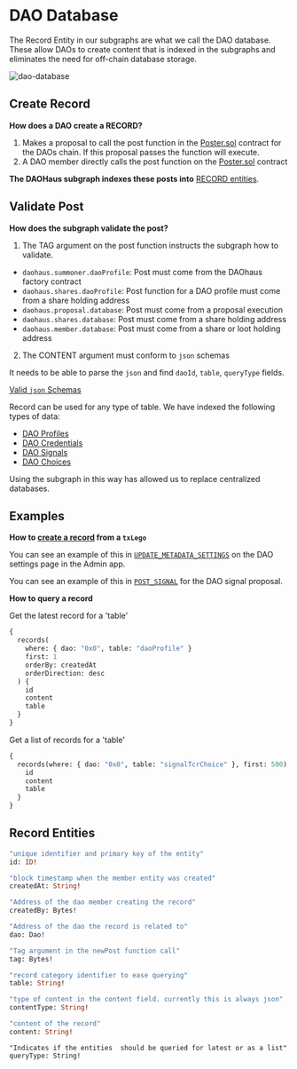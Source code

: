 # DAO Database

The Record Entity in our subgraphs are what we call the DAO database. These allow DAOs to create content that is indexed in the subgraphs and eliminates the need for off-chain database storage.

![dao-database](https://github.com/HausDAO/monorepo/assets/522182/8b7bdda6-e5f9-4779-aae2-f910eefef147)

## Create Record

**How does a DAO create a RECORD?**

1. Makes a proposal to call the post function in the [Poster.sol](https://github.com/onPoster/contract/blob/main/contracts/Poster.sol) contract for the DAOs chain. If this proposal passes the function will execute.
2. A DAO member directly calls the post function on the [Poster.sol](https://github.com/onPoster/contract/blob/main/contracts/Poster.sol) contract

**The DAOHaus subgraph indexes these posts into** [RECORD entities](/subgraphs/dao-database#record-entities).

## Validate Post

**How does the subgraph validate the post?**

1. The TAG argument on the post function instructs the subgraph how to validate.

- `daohaus.summoner.daoProfile`: Post must come from the DAOhaus factory contract
- `daohaus.shares.daoProfile`: Post function for a DAO profile must come from a share holding address
- `daohaus.proposal.database`: Post must come from a proposal execution
- `daohaus.shares.database`: Post must come from a share holding address
- `daohaus.member.database`: Post must come from a share or loot holding address

2. The CONTENT argument must conform to `json` schemas

It needs to be able to parse the `json` and find `daoId`, `table`, `queryType` fields.

[Valid `json` Schemas](https://github.com/HausDAO/monorepo/blob/develop/libs/moloch-v3-data/src/subgraph/json-schemas)

Record can be used for any type of table. We have indexed the following types of data:

- [DAO Profiles](https://github.com/HausDAO/monorepo/blob/develop/libs/moloch-v3-data/src/subgraph/json-schemas/dao-profile.json)
- [DAO Credentials](https://github.com/HausDAO/monorepo/blob/develop/libs/moloch-v3-data/src/subgraph/json-schemas/credential.json)
- [DAO Signals](https://github.com/HausDAO/monorepo/blob/develop/libs/moloch-v3-data/src/subgraph/json-schemas/credential.json)
- [DAO Choices](https://github.com/HausDAO/monorepo/blob/develop/libs/moloch-v3-data/src/subgraph/json-schemas/credential.json)

Using the subgraph in this way has allowed us to replace centralized databases.

## Examples

**How to [create a record](https://github.com/HausDAO/monorepo/blob/develop/libs/moloch-v3-legos/src/tx.ts#L324C30-L324C30) from a `txLego`**

You can see an example of this in [`UPDATE_METADATA_SETTINGS`](https://github.com/HausDAO/monorepo/blob/develop/libs/moloch-v3-legos/src/tx.ts#L324C30-L324C30) on the DAO settings page in the Admin app.

You can see an example of this in [`POST_SIGNAL`](https://github.com/HausDAO/monorepo/blob/develop/libs/moloch-v3-legos/src/tx.ts#L26) for the DAO signal proposal.

**How to query a record**

Get the latest record for a 'table'

```graphql
{
  records(
    where: { dao: "0x0", table: "daoProfile" }
    first: 1
    orderBy: createdAt
    orderDirection: desc
  ) {
    id
    content
    table
  }
}
```

Get a list of records for a 'table'

```graphql
{
  records(where: { dao: "0x0", table: "signalTcrChoice" }, first: 500) {
    id
    content
    table
  }
}
```

## Record Entities

```graphql
"unique identifier and primary key of the entity"
id: ID!
```

```graphql
"block timestamp when the member entity was created"
createdAt: String!
```

```graphql
"Address of the dao member creating the record"
createdBy: Bytes!
```

```graphql
"Address of the dao the record is related to"
dao: Dao!
```

```graphql
"Tag argument in the newPost function call"
tag: Bytes!
```

```graphql
"record category identifier to ease querying"
table: String!
```

```graphql
"type of content in the content field. currently this is always json"
contentType: String!
```

```graphql
"content of the record"
content: String!
```

```graphql!
"Indicates if the entities  should be queried for latest or as a list"
queryType: String!
```

